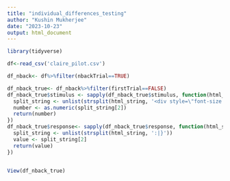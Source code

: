 ```yaml
---
title: "individual_differences_testing"
author: "Kushin Mukherjee"
date: "2023-10-23"
output: html_document
---
```

```r
library(tidyverse)
```

```r
df<-read_csv('claire_pilot.csv')

df_nback<- df%>%filter(nbackTrial==TRUE)

df_nback_true<- df_nback%>%filter(firstTrial==FALSE)
df_nback_true$stimulus <- sapply(df_nback_true$stimulus, function(html_string) {
  split_string <- unlist(strsplit(html_string, '<div style=\"font-size:60px;\">|</div>'))
  number <- as.numeric(split_string[2])
  return(number)
})
df_nback_true$response<- sapply(df_nback_true$response, function(html_string) {
  split_string <- unlist(strsplit(html_string, ':|}'))
  value <- split_string[2]
  return(value)
})


View(df_nback_true)


```


